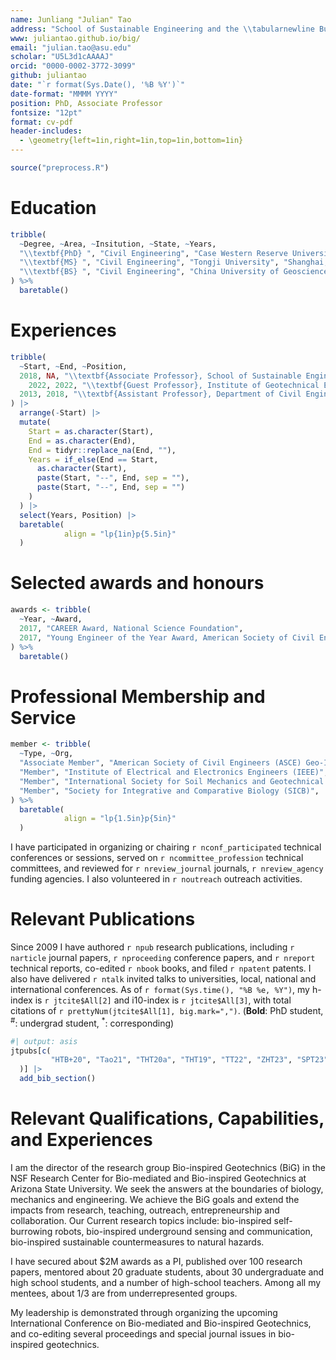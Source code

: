 ```yaml
---
name: Junliang "Julian" Tao
address: "School of Sustainable Engineering and the \\tabularnewline Built Environment,\\tabularnewline Arizona State University, AZ, 85286"
www: juliantao.github.io/big/
email: "julian.tao@asu.edu"
scholar: "U5L3d1cAAAAJ"
orcid: "0000-0002-3772-3099"
github: juliantao
date: "`r format(Sys.Date(), '%B %Y')`"
date-format: "MMMM YYYY"
position: PhD, Associate Professor
fontsize: "12pt"
format: cv-pdf
header-includes:
  - \geometry{left=1in,right=1in,top=1in,bottom=1in}
---
```


\titlespacing{\section}{0pt}{1.ex}{0.5ex}
\thispagestyle{empty}

```r
source("preprocess.R")
```


# Education 

```r
tribble(
  ~Degree, ~Area, ~Insitution, ~State, ~Years,
  "\\textbf{PhD} ", "Civil Engineering", "Case Western Reserve University", "Cleveland, US", "2013",
  "\\textbf{MS} ", "Civil Engineering", "Tongji University", "Shanghai, China", "2009",
  "\\textbf{BS} ", "Civil Engineering", "China University of Geosciences", "Wuhan, China", "2006"
) %>%
  baretable()
```

# Experiences

```r
tribble(
  ~Start, ~End, ~Position,
  2018, NA, "\\textbf{Associate Professor}, School of Sustainable Engineering and the Built Environment, Arizona State University",
	2022, 2022, "\\textbf{Guest Professor}, Institute of Geotechnical Engineering, University of Natural Resources and Life Sciences (BOKU)",
  2013, 2018, "\\textbf{Assistant Professor}, Department of Civil Engineering, University of Akron"
) |>
  arrange(-Start) |>
  mutate(
    Start = as.character(Start),
    End = as.character(End),
    End = tidyr::replace_na(End, ""),
    Years = if_else(End == Start,
      as.character(Start),
      paste(Start, "--", End, sep = ""),
      paste(Start, "--", End, sep = "")
    )
  ) |>
  select(Years, Position) |>
  baretable(
            align = "lp{1in}p{5.5in}"
  )
```

# Selected awards and honours

```r
awards <- tribble(
  ~Year, ~Award,
  2017, "CAREER Award, National Science Foundation",
  2017, "Young Engineer of the Year Award, American Society of Civil Engineers, Akron Section"
) %>%
  baretable()
```

# Professional Membership and Service

```r
member <- tribble(
  ~Type, ~Org,
  "Associate Member", "American Society of Civil Engineers (ASCE) Geo-Institute",
  "Member", "Institute of Electrical and Electronics Engineers (IEEE)",
  "Member", "International Society for Soil Mechanics and Geotechnical Engineering (ISSMGE)",
  "Member", "Society for Integrative and Comparative Biology (SICB)",
) %>%
  baretable(
            align = "lp{1.5in}p{5in}"
  )
```

\vspace{0.5ex}

I have participated in organizing or chairing `r nconf_participated` technical conferences or sessions, served on `r ncommittee_profession` technical committees, and reviewed for `r nreview_journal` journals, `r nreview_agency` funding agencies. I also volunteered in `r noutreach` outreach activities.

# Relevant Publications 

Since 2009 I have authored `r npub` research publications, including `r narticle` journal papers, `r nproceeding` conference papers, and `r nreport` technical reports, co-edited `r nbook` books, and filed `r npatent` patents.
I also have delivered `r ntalk` invited talks to universities, local, national and international conferences.
As of `r format(Sys.time(), "%B %e, %Y")`, my h-index is `r jtcite$All[2]` and i10-index is `r jtcite$All[3]`, with total citations of `r prettyNum(jtcite$All[1], big.mark=",")`. (**Bold**: PhD student, ^#^: undergrad student, ^\*^: corresponding)

```r
#| output: asis
jtpubs[c(
         "HTB+20", "Tao21", "THT20a", "THT19", "TT22", "ZHT23", "SPT23", "ZT23", "ZT22a", "STLT23"
  )] |>
  add_bib_section()
```


# Relevant Qualifications, Capabilities, and Experiences


I am the director of the research group Bio-inspired Geotechnics (BiG) in the NSF Research Center for Bio-mediated and Bio-inspired Geotechnics at Arizona State University.
We seek the answers at the boundaries of biology, mechanics and engineering. We achieve the BiG goals and extend the impacts from research, teaching, outreach, entrepreneurship and collaboration.
Our Current research topics include: bio-inspired self-burrowing robots, bio-inspired underground sensing and communication, bio-inspired sustainable countermeasures to natural hazards.

\vspace{1em}

I have secured about \$2M awards as a PI, published over 100 research papers, mentored about 20 graduate students, about 30 undergraduate and high school students, and a number of high-school teachers. Among all my mentees, about 1/3 are from underrepresented groups.

\vspace{1em}

My leadership is demonstrated through organizing the upcoming International Conference on Bio-mediated and Bio-inspired Geotechnics, and co-editing several proceedings and special journal issues in bio-inspired geotechnics.


